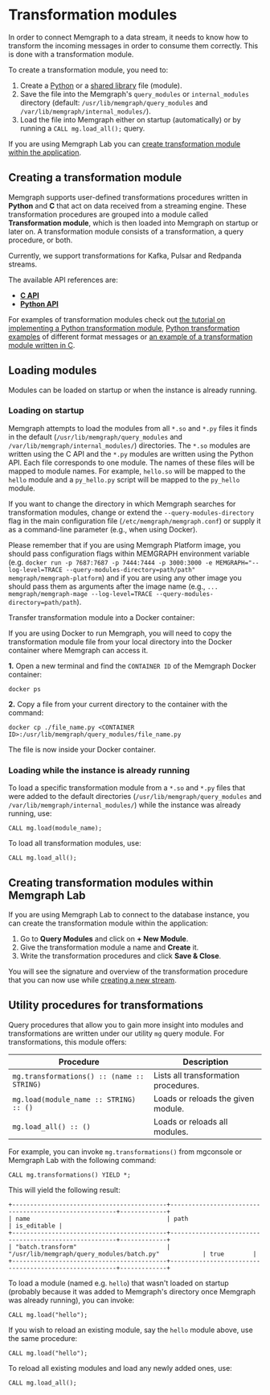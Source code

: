 
# Transformation modules

In order to connect Memgraph to a data stream, it needs to know how to transform
the incoming messages in order to consume them correctly. This is done with a
transformation module.

To create a transformation module, you need to:

1. Create a [Python](/custom-query-modules/python/python-api) or a [shared library](/custom-query-modules/c/c-api)
   file (module).
2. Save the file into the Memgraph's `query_modules` or `internal_modules` directory (default:
   `/usr/lib/memgraph/query_modules` and `/var/lib/memgraph/internal_modules/`).
3. Load the file into Memgraph either on startup (automatically) or by running a
   `CALL mg.load_all();` query.

If you are using Memgraph Lab you can [create transformation module within the
application](#creating-transformation-modules-within-memgraph-lab). 

## Creating a transformation module

Memgraph supports user-defined transformations procedures written in **Python**
and **C**  that act on data received from a streaming engine. These
transformation procedures are grouped into a module called **Transformation
module**, which is then loaded into Memgraph on startup or later on. A
transformation module consists of a transformation, a query procedure, or both.

Currently, we support transformations for Kafka, Pulsar and Redpanda
streams.

The available API references are:

- **[C API](/custom-query-modules/c/c-api)**
- **[Python API](/custom-query-modules/python/python-api)**

For examples of transformation modules check out [the tutorial on implementing a
Python transformation
module](/data-streams/graph-stream-processing-with-kafka#2-create-a-transformation-module),
[Python transformation
examples](/data-streams/transformation-modules/python-api#transformation-examples-of-different-format-messages)
of different format messages or [an example of a transformation module written
in C](/data-streams/transformation-modules/c-api#transformation-module-example). 

## Loading modules

Modules can be loaded on startup or when the instance is already running.

### Loading on startup

Memgraph attempts to load the modules from all `*.so` and `*.py` files it finds
in the default (`/usr/lib/memgraph/query_modules` and
`/var/lib/memgraph/internal_modules/`) directories. The `*.so` modules
are written using the C API and the `*.py` modules are written using the Python
API. Each file corresponds to one module. The names of these files will be mapped to
module names. For example, `hello.so` will be mapped to the `hello` module and a
`py_hello.py` script will be mapped to the `py_hello` module.

If you want to change the directory in which Memgraph searches for
transformation modules, change or extend the `--query-modules-directory`
flag in the main configuration file (`/etc/memgraph/memgraph.conf`) or supply it
as a command-line parameter (e.g., when using Docker).

<Callout type="warning">

Please remember that if you are using Memgraph Platform image, you should pass
configuration flags within MEMGRAPH environment variable (e.g. `docker run -p
7687:7687 -p 7444:7444 -p 3000:3000 -e MEMGRAPH="--log-level=TRACE
--query-modules-directory=path/path" memgraph/memgraph-platform`) and if you
are using any other image you should pass them as arguments after the image name
(e.g., `... memgraph/memgraph-mage --log-level=TRACE
--query-modules-directory=path/path`).

</Callout>

Transfer transformation module into a Docker container:
  
  If you are using Docker to run Memgraph, you will need to copy the
  transformation module file from your local directory into the Docker
  container where Memgraph can access it.

  <p> </p>

**1.** Open a new terminal and find the `CONTAINER ID` of the Memgraph Docker
container:

```
docker ps
```

**2.** Copy a file from your current directory to the container with the
command:

```
docker cp ./file_name.py <CONTAINER ID>:/usr/lib/memgraph/query_modules/file_name.py
```

The file is now inside your Docker container.


### Loading while the instance is already running

To load a specific transformation module from a `*.so` and `*.py` files that
 were added to the default directories (`/usr/lib/memgraph/query_modules` and
`/var/lib/memgraph/internal_modules/`) while the instance was already running, use:

```
CALL mg.load(module_name);
```

To load all transformation modules, use:

```
CALL mg.load_all();
```

## Creating transformation modules within Memgraph Lab

If you are using Memgraph Lab to connect to the database instance, you can
create the transformation module within the application:

1. Go to **Query Modules** and click on **+ New Module**.
2. Give the transformation module a name and **Create** it.
3. Write the transformation procedures and click **Save & Close**.

You will see the signature and overview of the transformation procedure that you
can now use while [creating a new
stream](/data-streams/manage-streams-query). 

## Utility procedures for transformations

Query procedures that allow you to gain more insight into modules and
transformations are written under our utility `mg` query module. For
transformations, this module offers:

| Procedure                                  | Description                          |
| ------------------------------------------ | ------------------------------------ |
| `mg.transformations() :: (name :: STRING)` | Lists all transformation procedures. |
| `mg.load(module_name :: STRING) :: ()`     | Loads or reloads the given module.   |
| `mg.load_all() :: ()`                      | Loads or reloads all modules.        |

For example, you can invoke `mg.transformations()` from mgconsole or Memgraph
Lab with the following command:

```cypher
CALL mg.transformations() YIELD *;
```

This will yield the following result:

```nocopy
+-------------------------------------------+-------------------------------------------------------+-------------+
| name                                      | path                                                  | is_editable |
+-------------------------------------------+-------------------------------------------------------+-------------+
| "batch.transform"                         | "/usr/lib/memgraph/query_modules/batch.py"            | true        |
+-------------------------------------------+-------------------------------------------------------+-------------+
```

To load a module (named e.g. `hello`) that wasn't loaded on startup (probably
because it was added to Memgraph's directory once Memgraph was already running),
you can invoke:

```cypher
CALL mg.load("hello");
```

If you wish to reload an existing module, say the `hello` module above, use the
same procedure:

```cypher
CALL mg.load("hello");
```

To reload all existing modules and load any newly added ones, use:

```cypher
CALL mg.load_all();
```
